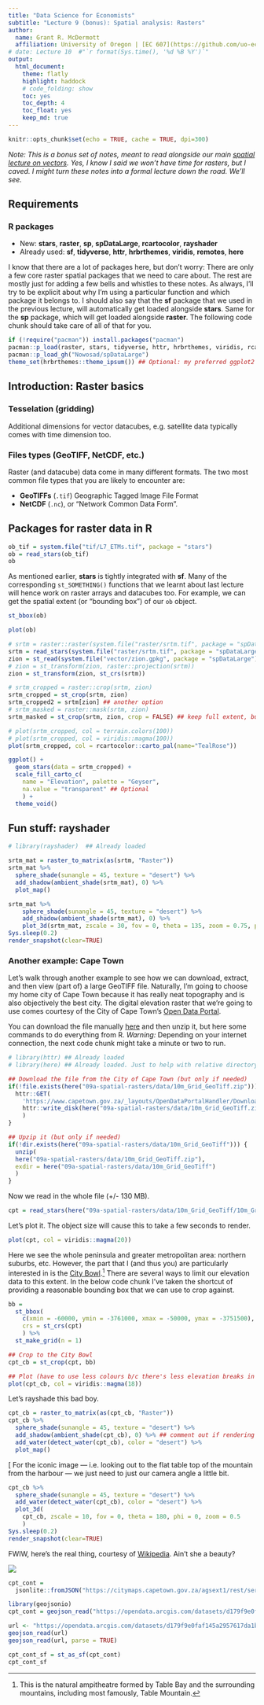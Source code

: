 ```yaml
---
title: "Data Science for Economists"
subtitle: "Lecture 9 (bonus): Spatial analysis: Rasters"
author:
  name: Grant R. McDermott
  affiliation: University of Oregon | [EC 607](https://github.com/uo-ec607/lectures)
# date: Lecture 10  #"`r format(Sys.time(), '%d %B %Y')`"
output: 
  html_document:
    theme: flatly
    highlight: haddock 
    # code_folding: show
    toc: yes
    toc_depth: 4
    toc_float: yes
    keep_md: true
---
```


```r
knitr::opts_chunk$set(echo = TRUE, cache = TRUE, dpi=300)
```

*Note: This is a bonus set of notes, meant to read alongside our main [spatial lecture on vectors](https://raw.githack.com/uo-ec607/lectures/master/09-spatial/09-spatial.html). Yes, I know I said we won't have time for rasters, but I caved. I might turn these notes into a formal lecture down the road. We'll see.*

## Requirements

### R packages 

- New: **stars**, **raster**, **sp**, **spDataLarge**, **rcartocolor**, **rayshader**
- Already used: **sf**, **tidyverse**, **httr**, **hrbrthemes**, **viridis**, **remotes**, **here**

I know that there are a lot of packages here, but don't worry: There are only a few core raster spatial packages that we need to care about. The rest are mostly just for adding a few bells and whistles to these notes. As always, I'll try to be explicit about why I'm using a particular function and which package it belongs to. I should also say that the **sf** package that we used in the previous lecture, will automatically get loaded alongside **stars**. Same for the **sp** package, which will get loaded alongside **raster**. The following code chunk should take care of all of that for you.

```r
if (!require("pacman")) install.packages("pacman")
pacman::p_load(raster, stars, tidyverse, httr, hrbrthemes, viridis, rcartocolor, remotes, rayshader, here)
pacman::p_load_gh("Nowosad/spDataLarge")
theme_set(hrbrthemes::theme_ipsum()) ## Optional: my preferred ggplot2 theme
```


## Introduction: Raster basics

### Tesselation (gridding)

Additional dimensions for vector datacubes, e.g. satellite data typically comes with time dimension too.


### Files types (GeoTIFF, NetCDF, etc.)

Raster (and datacube) data come in many different formats. The two most common file types that you are likely to encounter are: 

- **GeoTIFFs** (`.tif`) Geographic Tagged Image File Format
- **NetCDF** (`.nc`), or "Network Common Data Form". 

## Packages for raster data in R

```r
ob_tif = system.file("tif/L7_ETMs.tif", package = "stars")
ob = read_stars(ob_tif)
ob
```

As mentioned earlier, **stars** is tightly integrated with **sf**. Many of the corresponding `st_SOMETHING()` functions that we learnt about last lecture will hence work on raster arrays and datacubes too. For example,  we can get the spatial extent (or "bounding box") of our `ob` object.

```r
st_bbox(ob)
```


```r
plot(ob)
```


```r
# srtm = raster::raster(system.file("raster/srtm.tif", package = "spDataLarge"))
srtm = read_stars(system.file("raster/srtm.tif", package = "spDataLarge"))
zion = st_read(system.file("vector/zion.gpkg", package = "spDataLarge"))
# zion = st_transform(zion, raster::projection(srtm))
zion = st_transform(zion, st_crs(srtm))
```


```r
# srtm_cropped = raster::crop(srtm, zion)
srtm_cropped = st_crop(srtm, zion)
srtm_cropped2 = srtm[zion] ## another option
# srtm_masked = raster::mask(srtm, zion)
srtm_masked = st_crop(srtm, zion, crop = FALSE) ## keep full extent, but convert outside values to NA
```


```r
# plot(srtm_cropped, col = terrain.colors(100))
# plot(srtm_cropped, col = viridis::magma(100))
plot(srtm_cropped, col = rcartocolor::carto_pal(name="TealRose"))
```


```r
ggplot() +
  geom_stars(data = srtm_cropped) +
  scale_fill_carto_c(
    name = "Elevation", palette = "Geyser", 
    na.value = "transparent" ## Optional
    ) +
  theme_void()
```

## Fun stuff: rayshader

```r
# library(rayshader)  ## Already loaded

srtm_mat = raster_to_matrix(as(srtm, "Raster"))
srtm_mat %>%
  sphere_shade(sunangle = 45, texture = "desert") %>%
  add_shadow(ambient_shade(srtm_mat), 0) %>%
  plot_map()
```

```r
srtm_mat %>%
    sphere_shade(sunangle = 45, texture = "desert") %>%
    add_shadow(ambient_shade(srtm_mat), 0) %>%
    plot_3d(srtm_mat, zscale = 30, fov = 0, theta = 135, zoom = 0.75, phi = 45, windowsize = c(1000, 800))
Sys.sleep(0.2)
render_snapshot(clear=TRUE)
```

### Another example: Cape Town

Let's walk through another example to see how we can download, extract, and then view (part of) a large GeoTIFF file. Naturally, I'm going to choose my home city of Cape Town because it has really neat topography and is also objectively the best city. The digital elevation raster that we're going to use comes courtesy of the City of Cape Town's [Open Data Portal](https://odp-cctegis.opendata.arcgis.com/).

You can download the file manually [here](https://web1.capetown.gov.za/web1/opendataportal/DatasetDetail?DatasetName=Digital%20elevation%20model) and then unzip it, but here some commands to do everything from R. *Warning:* Depending on your internet connection, the next code chunk might take a minute or two to run.

```r
# library(httr) ## Already loaded 
# library(here) ## Already loaded. Just to help with relative directory paths for file downloading.

## Download the file from the City of Cape Town (but only if needed)
if(!file.exists(here("09a-spatial-rasters/data/10m_Grid_GeoTiff.zip"))) {
  httr::GET(
    'https://www.capetown.gov.za/_layouts/OpenDataPortalHandler/DownloadHandler.ashx?DocumentName=10m_Grid_GeoTiff.zip&DatasetDocument=http%3a%2f%2fcityapps.capetown.gov.za%2fsites%2fopendatacatalog%2fDocuments%2fDigital%2520elevation%2520model%2f10m_Grid_GeoTiff.zip', 
    httr::write_disk(here("09a-spatial-rasters/data/10m_Grid_GeoTiff.zip"))
    )
}

## Upzip it (but only if needed)
if(!dir.exists(here("09a-spatial-rasters/data/10m_Grid_GeoTiff"))) {
  unzip(
  here("09a-spatial-rasters/data/10m_Grid_GeoTiff.zip"),
  exdir = here("09a-spatial-rasters/data/10m_Grid_GeoTiff")
  )
}
```

Now we read in the whole file (+/- 130 MB).

```r
cpt = read_stars(here("09a-spatial-rasters/data/10m_Grid_GeoTiff/10m_Grid_GeoTiff/10m_BA.tif"))
```

Let's plot it. The object size will cause this to take a few seconds to render.

```r
plot(cpt, col = viridis::magma(20))
```

Here we see the whole peninsula and greater metropolitan area: northern suburbs, etc. However, the part that I (and thus you) are particularly interested in is the [City Bowl](https://en.wikipedia.org/wiki/City_Bowl).^[This is the natural ampitheatre formed by Table Bay and the surrounding mountains, including most famously, Table Mountain.] There are several ways to limit our elevation data to this extent. In the below code chunk I've taken the shortcut of providing a reasonable bounding box that we can use to crop against.


```r
bb = 
  st_bbox(
    c(xmin = -60000, ymin = -3761000, xmax = -50000, ymax = -3751500),
    crs = st_crs(cpt)
    ) %>%
  st_make_grid(n = 1)

## Crop to the City Bowl
cpt_cb = st_crop(cpt, bb)

## Plot (have to use less colours b/c there's less elevation breaks in the cropped data)
plot(cpt_cb, col = viridis::magma(18))
```


Let's rayshade this bad boy.

```r
cpt_cb = raster_to_matrix(as(cpt_cb, "Raster"))
cpt_cb %>%
  sphere_shade(sunangle = 45, texture = "desert") %>%
  add_shadow(ambient_shade(cpt_cb), 0) %>% ## comment out if rendering takes a while
  add_water(detect_water(cpt_cb), color = "desert") %>%
  plot_map()
```
[
For the iconic image --- i.e. looking out to the flat table top of the mountain from the harbour --- we just need to just our camera angle a little bit.

```r
cpt_cb %>%
  sphere_shade(sunangle = 45, texture = "desert") %>%
  add_water(detect_water(cpt_cb), color = "desert") %>%
  plot_3d(
    cpt_cb, zscale = 10, fov = 0, theta = 180, phi = 0, zoom = 0.5
    )
Sys.sleep(0.2)
render_snapshot(clear=TRUE)
```

FWIW, here's the real thing, courtesy of [Wikipedia](https://en.wikipedia.org/wiki/Table_Mountain). Ain't she a beauty?

![](https://upload.wikimedia.org/wikipedia/commons/d/dc/Table_Mountain_DanieVDM.jpg)

```r
cpt_cont = 
  jsonlite::fromJSON("https://citymaps.capetown.gov.za/agsext1/rest/services/Theme_Based/Open_Data_Service/MapServer/15/query?where=1%3D1&outFields=*&outSR=4326&f=json") 

```

```r
library(geojsonio)
cpt_cont = geojson_read("https://opendata.arcgis.com/datasets/d179f9e0faf145a2957617da1b231892_15.geojson")

url <- "https://opendata.arcgis.com/datasets/d179f9e0faf145a2957617da1b231892_15.geojson"
geojson_read(url)
geojson_read(url, parse = TRUE)

cpt_cont_sf = st_as_sf(cpt_cont)
cpt_cont_sf
```
